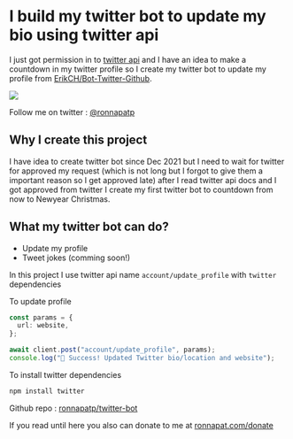 
<Layout title="I build my twitter bot to update my bio using twitter api" page="my-twitter-bot">

# I build my twitter bot to update my bio using twitter api

I just got permission in to [twitter api](https://developer.twitter.com/) and I have an idea to make a countdown in my twitter profile so I create my twitter bot to update my profile from [ErikCH/Bot-Twitter-Github](https://github.com/ErikCH/Bot-Twitter-Github).

![](/static/images/twitter-bot/title.png)

Follow me on twitter : [@ronnapatp](https://twitter.com/ronnapatp)

## Why I create this project

I have idea to create twitter bot since Dec 2021 but I need to wait for twitter for approved my request (which is not long but I forgot to give them a important reason so I get approved late) after I read twitter api docs and I got approved from twitter I create my first twitter bot to countdown from now to Newyear Christmas.

## What my twitter bot can do?

- Update my profile
- Tweet jokes (comming soon!)

In this project I use twitter api name `account/update_profile` with `twitter` dependencies

To update profile

```typescript
const params = {
  url: website,
};

await client.post("account/update_profile", params);
console.log("🎉 Success! Updated Twitter bio/location and website");
```

To install twitter dependencies

```zsh
npm install twitter
```

Github repo : [ronnapatp/twitter-bot](https://github.com/ronnapatp/twitter-bot)

If you read until here you also can donate to me at [ronnapat.com/donate](https://ronnapat.com/en-us/donate)

</Layout>